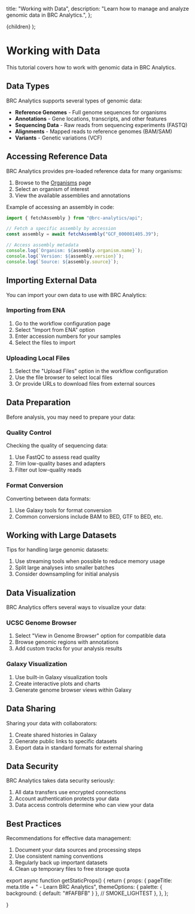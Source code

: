 
  title: "Working with Data",
  description: "Learn how to manage and analyze genomic data in BRC Analytics.",
};

  <DocLayout title={meta.title} description={meta.description}>
    {children}
  </DocLayout>
);

# Working with Data

This tutorial covers how to work with genomic data in BRC Analytics.

## Data Types

BRC Analytics supports several types of genomic data:

- **Reference Genomes** - Full genome sequences for organisms
- **Annotations** - Gene locations, transcripts, and other features
- **Sequencing Data** - Raw reads from sequencing experiments (FASTQ)
- **Alignments** - Mapped reads to reference genomes (BAM/SAM)
- **Variants** - Genetic variations (VCF)

## Accessing Reference Data

BRC Analytics provides pre-loaded reference data for many organisms:

1. Browse to the [Organisms](/data/organisms) page
2. Select an organism of interest
3. View the available assemblies and annotations

Example of accessing an assembly in code:

```typescript
import { fetchAssembly } from "@brc-analytics/api";

// Fetch a specific assembly by accession
const assembly = await fetchAssembly("GCF_000001405.39");

// Access assembly metadata
console.log(`Organism: ${assembly.organism.name}`);
console.log(`Version: ${assembly.version}`);
console.log(`Source: ${assembly.source}`);
```

## Importing External Data

You can import your own data to use with BRC Analytics:

### Importing from ENA

1. Go to the workflow configuration page
2. Select "Import from ENA" option
3. Enter accession numbers for your samples
4. Select the files to import

### Uploading Local Files

1. Select the "Upload Files" option in the workflow configuration
2. Use the file browser to select local files
3. Or provide URLs to download files from external sources

## Data Preparation

Before analysis, you may need to prepare your data:

### Quality Control

Checking the quality of sequencing data:

1. Use FastQC to assess read quality
2. Trim low-quality bases and adapters
3. Filter out low-quality reads

### Format Conversion

Converting between data formats:

1. Use Galaxy tools for format conversion
2. Common conversions include BAM to BED, GTF to BED, etc.

## Working with Large Datasets

Tips for handling large genomic datasets:

1. Use streaming tools when possible to reduce memory usage
2. Split large analyses into smaller batches
3. Consider downsampling for initial analysis

## Data Visualization

BRC Analytics offers several ways to visualize your data:

### UCSC Genome Browser

1. Select "View in Genome Browser" option for compatible data
2. Browse genomic regions with annotations
3. Add custom tracks for your analysis results

### Galaxy Visualization

1. Use built-in Galaxy visualization tools
2. Create interactive plots and charts
3. Generate genome browser views within Galaxy

## Data Sharing

Sharing your data with collaborators:

1. Create shared histories in Galaxy
2. Generate public links to specific datasets
3. Export data in standard formats for external sharing

## Data Security

BRC Analytics takes data security seriously:

1. All data transfers use encrypted connections
2. Account authentication protects your data
3. Data access controls determine who can view your data

## Best Practices

Recommendations for effective data management:

1. Document your data sources and processing steps
2. Use consistent naming conventions
3. Regularly back up important datasets
4. Clean up temporary files to free storage quota

export async function getStaticProps() {
  return {
    props: {
      pageTitle: meta.title + " - Learn BRC Analytics",
      themeOptions: {
        palette: { background: { default: "#FAFBFB" } }, // SMOKE_LIGHTEST
      },
    },
  };

}
